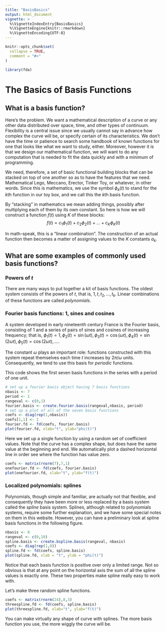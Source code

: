 ```yaml
---
title: "BasisBasics"
output: html_document
vignette: >
  %\VignetteIndexEntry{BasisBasics}
  %\VignetteEngine{knitr::rmarkdown}
  %\VignetteEncoding{UTF-8}
---
```


```r
knitr::opts_chunk$set(
  collapse = TRUE,
  comment = "#>"
)
```

```r
library(fda)
```

# The Basics of Basis Functions

## What is a basis function?

Here's the problem. We want a mathematical description of a curve or any other data distributed over space, time, and other types of continuum. Flexibility is a central issue since we usually cannot say in advance how complex the curve will be, or specify certain of its characteristics. We don't have the time or patience to search some handbook of known functions for one that looks like what we want to study, either. Moreover, however it is that we design our mathematical function, we will want to do any computation that is needed to fit the data quickly and with a minimum of programming.

We need, therefore, a set of basic functional building blocks that can be stacked on top of one another so as to have the features that we need. Mathematical Lego, Meccano, Erector, Tinker Toy, or whatever, in other words. Since this is mathematics, we use the symbol $\phi_k(t)$ to stand for the $k$th function in our toy box, and we call this the $k$th basis function. 

By "stacking" in mathematics we mean adding things, possibly after multiplying each of them by its own constant. So here is how we will construct a function $f(t)$ using $K$ of these blocks: 
$$f(t) = c_1 \phi_1(t) + c_2 \phi_2(t) + \ldots + c_K \phi_K(t)$$

In math-speak, this is a "linear combination". The construction of an actual function then becomes a matter of assigning values to the $Κ$ constants $a_k$.

## What are some examples of commonly used basis functions?

###  Powers of $t$

There are many ways to put together a kit of basis functions. The oldest system consists of the powers of $t$, that is, $1, t, t_2, ... , t_k$. Linear combinations of these functions are called *polynomials*.

###  Fourier basis functions: 1, sines and cosines

A system developed in early nineteenth century France is the Fourier basis, consisting of $1$ and a series of pairs of sines and cosines of increasing frequency; that is, 
$\phi_1(t) = 1, \phi_2(t) = \sin(\omega t), \phi_3(t) = \cos(\omega t), \phi_4(t) = \sin(2 \omega t), \phi_5(t) = \cos(2 \omega t), \ldots$.  

The constant $\omega$ plays an important role: functions constructed with this system repeat themselves each time $t$ increases by $2 \pi / \omega$ units. Consequently, we tend to use this basis for *periodic* functions. 

This code shows the first seven basis functions in the series with a period of one unit.

```r
# set up a fourier basis object having 7 basis functions
nbasis <- 7
period <- 1
rangeval <- c(0,1)
fourier.basis <- create.fourier.basis(rangeval,nbasis, period)
# set up a plot of all of the seven basis functions
coefs <- diag(rep(1,nbasis))
coefs[1,1] <- 1
fourier.fd <- fd(coefs, fourier.basis)
plot(fourier.fd, xlab="t", ylab="phi(t)")
```

Here we set up a single function by using a random set of coefficient values.  Note that the curve has a complex shape, but does have the same value at the beginning and end.  We automatically plot a dashed horizontal line in order see where the function has value zero.

```r
coefs <- matrix(rnorm(7),7,1)
onefourier.fd <- fd(coefs, fourier.basis)
plot(onefourier.fd, xlab="t", ylab="f(t)")
```

###  Localized polynomials:  splines

Polynomials, though simple and familiar, are actually not that flexible, and consequently they have been more or less replaced by a basis system called the *spline* basis system. Splines, although related to polynomials systems, require some further explanation, and we have some special notes on them in this website. However, you can have a preliminary look at spline basis functions in the following figure.

```r
nbasis <- 8
rangeval <- c(0,10)
spline.basis <- create.bspline.basis(rangeval, nbasis)
coefs <- diag(rep(1,8))
spline.fd <- fd(coefs, spline.basis)
plot(spline.fd, xlab = "t", ylab = "phi(t)")
```

Notice that each basis function is positive over only a limited range.  Not so obvious is that at any point on the horizontal axis the sum of all the spline values is exactly one.  These two properties make spline really easy to work with.

Let's make three random spline functions.

```r
coefs <- matrix(rnorm(24),8,3)
threespline.fd <- fd(coefs, spline.basis)
plot(threespline.fd, xlab="t", ylab="f(t)")
```
You can make virtually any shape of curve with splines.  The more basis function you use, the more wiggly the curve will be.
